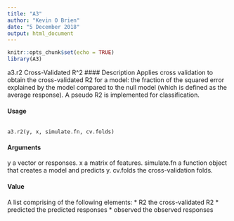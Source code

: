 ```yaml
---
title: "A3"
author: "Kevin O Brien"
date: "5 December 2018"
output: html_document
---
```


```r
knitr::opts_chunk$set(echo = TRUE)
library(A3)
```

a3.r2 Cross-Validated R^2
#### Description
Applies cross validation to obtain the cross-validated R2 for a model: the fraction of the squared
error explained by the model compared to the null model (which is defined as the average response).
A pseudo R2 is implemented for classification.

#### Usage 
<pre><code>
a3.r2(y, x, simulate.fn, cv.folds)
</code></pre>

#### Arguments 

y a vector or responses.
x a matrix of features.
simulate.fn a function object that creates a model and predicts y.
cv.folds the cross-validation folds.

#### Value
A list comprising of the following elements:
* R2 the cross-validated R2
* predicted the predicted responses
* observed the observed responses
